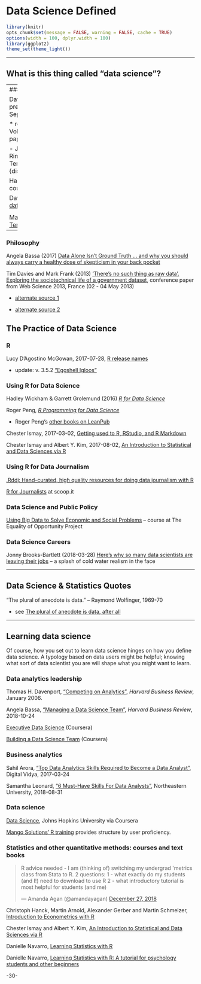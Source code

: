 # Data Science Defined {#datasciencedefined}


```r
library(knitr)
opts_chunk$set(message = FALSE, warning = FALSE, cache = TRUE)
options(width = 100, dplyr.width = 100)
library(ggplot2)
theme_set(theme_light())
```



***

## What is this thing called "data science"?

---
### Theory

David Donoho (2015) [_50 Years of Data Science_](http://courses.csail.mit.edu/18.337/2015/docs/50YearsDataScience.pdf), based on a presentation at the Tukey Centennial workshop, Princeton NJ Sept 18 2015.

* reprinted in [_Journal of Computational and Graphical Statistics_](http://amstat.tandfonline.com/toc/ucgs20/26/4?nav=tocList), Volume 26, No. 4 (2017), including a variety of discussion papers / responses, including: 

  - Jenny Bryan and Hadley Wickham, "Data	Science:	A	Three	Ring	Circus	or	a	Big	Tent?"(https://arxiv.org/ftp/arxiv/papers/1712/1712.07349.pdf) {discussion of Donoho, _50 Years of Data Science_}


Hadley Wickham (2018) [Readings in Applied Data Science](https://github.com/hadley/stats337), course materials for Standford Stats337 (spring 2018)


David Robinson (2018-01-09) ["What's the difference between data science, machine learning, and artificial intelligence?"](http://varianceexplained.org/r/ds-ml-ai/)


<blockquote class="twitter-tweet" data-lang="en"><p lang="en" dir="ltr">Let&#39;s try that again <a href="https://t.co/1G4wHvGvdd">pic.twitter.com/1G4wHvGvdd</a></p>&mdash; Data Science Renee (@BecomingDataSci) <a href="https://twitter.com/BecomingDataSci/status/773001808096661504?ref_src=twsrc%5Etfw">September 6, 2016</a></blockquote>

Mango Solutions (2018-08-15) ["Demystifying Data Science Terminology"](https://www.mango-solutions.com/blog/demystifying-data-science-terminology)

---
### Philosophy

Angela Bassa (2017) [Data Alone Isn’t Ground Truth … and why you should always carry a healthy dose of skepticism in your back pocket](https://medium.com/@angebassa/data-alone-isnt-ground-truth-9e733079dfd4)

Tim Davies and Mark Frank (2013) [‘There’s no such thing as raw data’. Exploring the sociotechnical life of a government dataset](https://eprints.soton.ac.uk/352115/), conference paper from Web Science 2013, France (02 - 04 May 2013)

* [alternate source 1](https://dl.acm.org/citation.cfm?id=2464472)

* [alternate source 2](http://students.ecs.soton.ac.uk/mwra1g13/msc/comp6037/timed_ex_pdf/p75-davies.pdf)


## The Practice of Data Science

### R

Lucy D'Agostino McGowan, 2017-07-28, [R release names](https://livefreeordichotomize.com/2017/09/28/r-release-names/)

* update: v. 3.5.2 ["Eggshell Igloos"](https://www.gocomics.com/peanuts/1960/01/25) 


### Using R for Data Science

Hadley Wickham & Garrett Grolemund (2016) [_R for Data Science_](http://r4ds.had.co.nz/)

Roger Peng, [_R Programming for Data Science_](https://leanpub.com/rprogramming)

* Roger Peng's [other books on LeanPub](https://leanpub.com/u/rdpeng)

Chester Ismay, 2017-03-02, [Getting used to R, RStudio, and R Markdown](https://ismayc.github.io/rbasics-book/)

Chester Ismay and Albert Y. Kim, 2017-08-02, [An Introduction to Statistical and Data Sciences via R](http://moderndive.com/)



### Using R for Data Journalism

[.Rddj: Hand-curated, high quality resources for doing data journalism with R](https://rddj.info/)

[R for Journalists](http://www.scoop.it/t/r-for-journalists) at scoop.it


### Data Science and Public Policy

[Using Big Data to Solve Economic and Social Problems](http://www.equality-of-opportunity.org/bigdatacourse/) -- course at The Equality of Opportunity Project


### Data Science Careers

Jonny Brooks-Bartlett (2018-03-28) [Here’s why so many data scientists are leaving their jobs](https://towardsdatascience.com/why-so-many-data-scientists-are-leaving-their-jobs-a1f0329d7ea4) -- a splash of cold water realism in the face

***

## Data Science & Statistics Quotes

"The plural of anecdote is data." -- Raymond Wolfinger, 1969-70

* see [The plural of anecdote is data, after all](http://blog.revolutionanalytics.com/2011/04/the-plural-of-anecdote-is-data-after-all.html)


***

## Learning data science

Of course, how you set out to learn data science hinges on how you define data science. A typology based on data users might be helpful; knowing what sort of data scientist you are will shape what you might want to learn.


### Data analytics leadership

Thomas H. Davenport, ["Competing on Analytics"](https://hbr.org/2006/01/competing-on-analytics), _Harvard Business Review_, January 2006.

Angela Bassa, ["Managing a Data Science Team"](https://hbr.org/2018/10/managing-a-data-science-team), _Harvard Business Review_, 2018-10-24

[Executive Data Science](https://www.coursera.org/specializations/executive-data-science) (Coursera)

[Building a Data Science Team](https://www.coursera.org/learn/build-data-science-team) (Coursera)


### Business analytics

Sahil Arora, ["Top Data Analytics Skills Required to Become a Data Analyst"](https://www.digitalvidya.com/blog/data-analytics-skills/), Digital Vidya, 2017-03-24

Samantha Leonard, ["6 Must-Have Skills For Data Analysts"](https://www.northeastern.edu/levelblog/2018/08/31/6-must-have-skills-data-analyst/), Northeastern University, 2018-08-31




### Data science

[Data Science](https://www.coursera.org/specializations/jhu-data-science), Johns Hopkins University via Coursera

[Mango Solutions' R training](https://www.mango-solutions.com/additional-solutions/r-training) provides structure by user proficiency.


### Statistics and other quantitative methods: courses and text books

<blockquote class="twitter-tweet" data-lang="en"><p lang="en" dir="ltr">R advice needed - I am (thinking of) switching my undergrad &#39;metrics class from Stata to R.  2 questions: 1 - what exactly do my students (and I!) need to download to use R  2 - what introductory tutorial is most helpful for students (and me)</p>&mdash; Amanda Agan (@amandayagan) <a href="https://twitter.com/amandayagan/status/1078392069503229958?ref_src=twsrc%5Etfw">December 27, 2018</a></blockquote>
<script async src="https://platform.twitter.com/widgets.js" charset="utf-8"></script>


Christoph Hanck, Martin Arnold, Alexander Gerber and Martin Schmelzer, [Introduction to Econometrics with R](https://www.econometrics-with-r.org/index.html)

Chester Ismay and Albert Y. Kim, [An Introduction to Statistical and Data Sciences via R](https://moderndive.com/index.html)

Danielle Navarro, [Learning Statistics with R](https://learningstatisticswithr.com/)

Danielle Navarro, [Learning Statistics with R: A tutorial for psychology students and other beginners](https://open.umn.edu/opentextbooks/textbooks/learning-statistics-with-r-a-tutorial-for-psychology-students-and-other-beginners)


-30-

